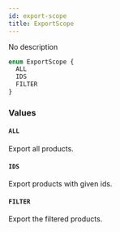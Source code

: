 ```yaml
---
id: export-scope
title: ExportScope
---
```


No description

```graphql
enum ExportScope {
  ALL
  IDS
  FILTER
}
```

### Values

#### `ALL`

Export all products.

#### `IDS`

Export products with given ids.

#### `FILTER`

Export the filtered products.
